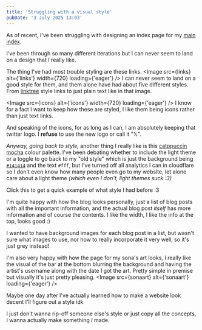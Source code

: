 ```yaml
---
title: 'Struggling with a visual style'
pubDate: '3 July 2025 13:03'
---
```


As of recent, I've been struggling with designing an index page for my [main index](https://invisyarcticfox.uk).

I've been through so many different iterations but I can never seem to land on a design that I really like.

The thing I've had most trouble styling are these links.
<Image
  src={links} alt={'links'}
  width={720} loading={'eager'}
/>
I can never seem to land on a good style for them, and them alone have had about five different styles.
From [linktree](https://linktr.ee) style links to just plain text like in that image.

<Image
  src={icons} alt={'icons'}
  width={720} loading={'eager'}
/>
I know for a fact I want to keep how these are styled, I like them being icons rather than just text links.

And speaking of the icons, for as long as I can, I am absolutely keeping that twitter logo.
I **refuse** to use the new logo or call it "𝕏".

*Anyway, going back to style,* another thing I really like is this [catppuccin mocha](https://catppuccin.com/palette/) colour palette.
I've been debating whether to include the light theme or a toggle to go back to my "old style" which is just the background being [`#141414`](https://www.colorhexa.com/141414) and the text `#fff`, but I've turned off all analytics I can in cloudflare so I don't even know how many people even go to my website, let alone care about a light theme *(which even I don't, light themes suck :3)*

<div class='gap' />

Click this to get a quick example of what style I had before :3
<LightMode />

<div class='gap' />

I'm quite happy with how the blog looks personally, just a list of blog posts with all the important information, and the actual blog post *itself* has more information and of course the contents. I like the width, I like the info at the top, looks good :)

I wanted to have background images for each blog post in a list, but wasn't sure what images to use, nor how to really incorporate it very well, so it's just grey instead!

I'm also very happy with how the page for my sona's art looks, I really like the visual of the bar at the bottom blurring the background and having the artist's username along with the date I got the art. Pretty simple in premise but visually it's just pretty pleasing.
<Image
  src={sonaart} alt={'sonaart'}
  loading={'eager'}
/>

Maybe one day after I've actually learned how to make a website look decent I'll figure out a style idk

I just don't wanna rip-off someone else's style or just copy all the concepts, I wanna actually make something *I* made.
